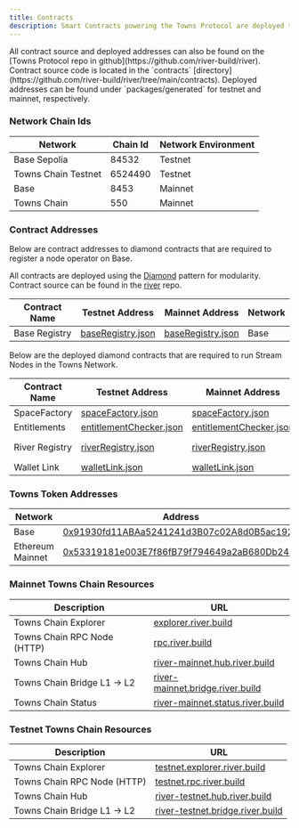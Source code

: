 ```yaml
---
title: Contracts
description: Smart Contracts powering the Towns Protocol are deployed to Ethereum L2 networks for testnet and mainnet. This page provides a list of deployed contracts needed for running nodes and their network coordinates.
---
```



<Note>
All contract source and deployed addresses can also be found on the [Towns Protocol repo in github](https://github.com/river-build/river).
Contract source code is located in the `contracts` [directory](https://github.com/river-build/river/tree/main/contracts).
Deployed addresses can be found under `packages/generated` for testnet and mainnet, respectively.
</Note>

### Network Chain Ids

| Network | Chain Id | Network Environment |
| --- | --- | --- |
| Base Sepolia | 84532 | Testnet |
| Towns Chain Testnet | 6524490 | Testnet |
| Base | 8453 | Mainnet |
| Towns Chain | 550 | Mainnet |


### Contract Addresses

Below are contract addresses to diamond contracts that are required to register a node operator on Base.

<Note>All contracts are deployed using the [Diamond](https://eips.ethereum.org/EIPS/eip-2535) pattern for modularity. Contract source can be found in the [river](https://github.com/river-build/river/tree/main/contracts/src) repo.</Note>

| Contract Name | Testnet Address | Mainnet Address | Network |
| --- | --- | --- | -- |
| Base Registry | [baseRegistry.json](https://github.com/river-build/river/blob/main/packages/generated/deployments/gamma/base/addresses/baseRegistry.json) | [baseRegistry.json](https://github.com/river-build/river/blob/main/packages/generated/deployments/omega/base/addresses/baseRegistry.json) | Base | 

Below are the deployed diamond contracts that are required to run Stream Nodes in the Towns Network.

| Contract Name | Testnet Address | Mainnet Address | Network |
| --- | --- | --- | -- |
| SpaceFactory | [spaceFactory.json](https://github.com/river-build/river/blob/main/packages/generated/deployments/gamma/base/addresses/spaceFactory.json) | [spaceFactory.json](https://github.com/river-build/river/blob/main/packages/generated/deployments/omega/base/addresses/spaceFactory.json) | Base |
| Entitlements | [entitlementChecker.json](https://github.com/river-build/river/blob/main/packages/generated/deployments/gamma/base/addresses/entitlementChecker.json) | [entitlementChecker.json](https://github.com/river-build/river/blob/main/packages/generated/deployments/omega/base/addresses/baseRegistry.json) | Base |
| River Registry | [riverRegistry.json](https://github.com/river-build/river/blob/main/packages/generated/deployments/gamma/river/addresses/riverRegistry.json) | [riverRegistry.json](https://github.com/river-build/river/blob/main/packages/generated/deployments/omega/river/addresses/riverRegistry.json) | Towns Chain |
| Wallet Link | [walletLink.json](https://github.com/river-build/river/blob/main/packages/generated/deployments/gamma/base/addresses/walletLink.json) | [walletLink.json](https://github.com/river-build/river/blob/main/packages/generated/deployments/omega/base/addresses/spaceFactory.json) | Base |

### Towns Token Addresses
| Network | Address |
| --- | --- |
| Base | [0x91930fd11ABAa5241241d3B07c02A8d0B5ac1920](https://basescan.org/address/0x91930fd11ABAa5241241d3B07c02A8d0B5ac1920) |
| Ethereum Mainnet | [0x53319181e003E7f86fB79f794649a2aB680Db244](https://etherscan.io/address/0x53319181e003e7f86fb79f794649a2ab680db244) |

### Mainnet Towns Chain Resources

| Description | URL |
| --- | --- |
| Towns Chain Explorer | [explorer.river.build](https://explorer.river.build) |
| Towns Chain RPC Node (HTTP) | [rpc.river.build](https://rpc.river.build) |
| Towns Chain Hub | [river-mainnet.hub.river.build](https://river-mainnet.hub.river.build) |
| Towns Chain Bridge L1 -> L2 | [river-mainnet.bridge.river.build](https://river-mainnet.bridge.river.build) |
| Towns Chain Status | [river-mainnet.status.river.build](https://river-mainnet.status.river.build/) |

### Testnet Towns Chain Resources

| Description | URL |
| --- | --- |
| Towns Chain Explorer | [testnet.explorer.river.build](https://testnet.explorer.river.build) |
| Towns Chain RPC Node (HTTP) | [testnet.rpc.river.build](https://testnet.rpc.river.build/http) |
| Towns Chain Hub | [river-testnet.hub.river.build](https://river-testnet.hub.river.build) |
| Towns Chain Bridge L1 -> L2 | [river-testnet.bridge.river.build](https://river-testnet.bridge.river.build) |